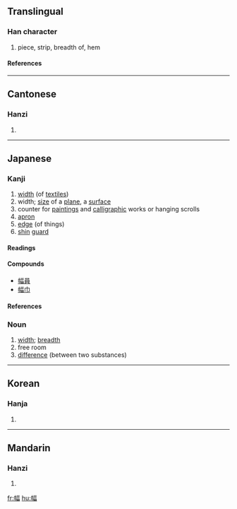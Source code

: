 ==Translingual==
===Han character===
{{Han char|rn=50|rad=巾|as=09|sn=12|four=4126<sub>6</sub>|canj=中月一口田 (LBMRW)}}
# piece, strip, breadth of, hem
====References====
{{Han ref|kx=0334.210|dkj=08995|dj=0641.230|hdz=10746.130|uh=5E45|ud=24133|bh=B454|bd=46164}}
----
==Cantonese==
===Hanzi===
{{yue-hanzi|jyut=|y=fuk1}}
# {{defn|Cantonese}}
----
==Japanese==
===Kanji===
{{ja-kanji|grade=c|rs=巾09}}
# [[width]] (of [[textiles]])
# width; [[size]] of a [[plane]], a [[surface]]
# counter for [[painting]]s and [[calligraphic]] works or hanging scrolls
# [[apron]]
# [[edge]] (of things)
# [[shin]] [[guard]]
====Readings====
{{ja-readings|on=[[ふく]] (fuku), [[ひょく]] (hyoku)|kun=[[はば]] (haba)}}
====Compounds====
*[[幅員]]
*[[幅巾]]
====References====
{{ja-kref|a|4193|959D|497D}}
===Noun===
{{ja-noun|k|hira=はば|rom=haba}}
#[[width]]; [[breadth]]
#free room
#[[difference]] (between two substances)
----

==Korean==
===Hanja===
{{ko-hanja|hangeul=폭|rv=pok|mr=p'ok}}
# {{defn|Korean}}
----
==Mandarin==
===Hanzi===
{{cmn-hanzi|pin=[[fú]] (fu2)|wg=fu<sup>2</sup>}}
# {{defn|Mandarin}}

[[fr:幅]]
[[hu:幅]]